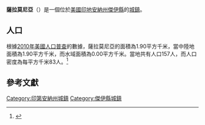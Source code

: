 {{noteTA
|G1=USState
|G2=地名
|G3=Unit
}}
{{Infobox settlement
|name            = 薩拉莫尼亞
|native_name = Salamonia
|settlement_type          = [[鎮|城鎮]]
|image_skyline            = Salamonia, Indiana.jpg
|imagesize                = 250px
|image_map                = Jay County Indiana Incorporated and Unincorporated areas Salamonia Highlighted 1867302.svg
|mapsize                  = 250px
|subdivision_type         = [[世界政區索引|國家]]
|subdivision_type1        = [[美国州份|州份]]
|subdivision_type2        = [[印地安納州行政區劃|縣]]
|subdivision_name         = [[美国|美国]]
|subdivision_name1        = [[印地安納州|印地安納州]]
|subdivision_name2        = [[傑伊縣_(印地安納州)|傑伊縣]]
|elevation_ft             = 971
|elevation_m              = 296
|timezone                 = [[北美东部时区|EST]]
|area_total_km2           = 1.90
|area_land_km2            = 1.90
|area_water_km2           = 0.00
|area_total_sq_mi         = 
|area_land_sq_mi          = 
|area_water_sq_mi         = 
|population_as_of         = [[2010年美國人口普查|2010]]
|population_footnotes     = 
|population_total         = 157
|population_density_km2   = auto
|population_density_sq_mi = auto
|utc_offset               = -5
|coordinates              = {{coord|40|22|55|N|84|51|58|W|display=inline,title}}
| coor_pinpoint           = 
| coordinates_footnotes   = 
|timezone_DST             = EDT
|utc_offset_DST           = -4
|postal_code_type         = [[美國郵區編號|郵區編號]]
|postal_code              = 47381
|area_code                = [[北美電話區號260|260]]
|blank_name = [[地名信息系统|GNIS ID]]
|blank_info = 442867<ref name="GNIS">{{cite gnis|442867|Salamonia}}</ref>
}}
'''薩拉莫尼亞'''（{{lang-en|Salamonia}}）是一個位於[[美國|美國]][[印地安納州|印地安納州]][[傑伊縣_(印地安納州)|傑伊縣]]的[[鎮|城鎮]]。

== 人口 ==
根據[[2010年美國人口普查|2010年美國人口普查]]的數據，薩拉莫尼亞的面積為1.90平方千米，當中陸地面積為1.90平方千米，而水域面積為0.00平方千米。當地共有人口157人，而人口密度為每平方千米83人。<ref name="GR8">{{cite web|url=http://factfinder2.census.gov|publisher=[[美国人口调查局|美国人口调查局]]|accessdate=2011-05-14|title=American FactFinder|archive-date=2013-09-11|archive-url=https://web.archive.org/web/20130911234518/http://factfinder2.census.gov/|dead-url=no}}</ref>

== 參考文獻 ==
{{reflist}}

{{傑伊縣 (印地安納州)}}

{{DEFAULTSORT:Salamonia, Indiana}}
[[Category:印第安納州城鎮|Category:印第安納州城鎮]]
[[Category:傑伊縣城鎮|Category:傑伊縣城鎮]]

{{Indiana-geo-stub}}